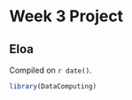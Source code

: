 # Week 3 Project

## Eloa

<!-- leave this material as is -->
Compiled on `r date()`.

```r
library(DataComputing)
```
<!-- put your content after this line -->

